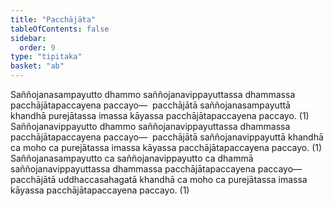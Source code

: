 ```yaml
---
title: "Pacchājāta"
tableOfContents: false
sidebar:
  order: 9
type: "tipitaka"
basket: "ab"
---
```



<DynamicBreadcrumb />

<Division number="81">

<Paragraph number="1519">
Saññojanasampayutto dhammo saññojanavippayuttassa dhammassa pacchājātapaccayena paccayo—  pacchājātā saññojanasampayuttā khandhā purejātassa imassa kāyassa pacchājātapaccayena paccayo. (1)
</Paragraph>

<Paragraph number="1520">
Saññojanavippayutto dhammo saññojanavippayuttassa dhammassa pacchājātapaccayena paccayo—  pacchājātā saññojanavippayuttā khandhā ca moho ca purejātassa imassa kāyassa pacchājātapaccayena paccayo. (1)
</Paragraph>

<Paragraph number="1521">
Saññojanasampayutto ca saññojanavippayutto ca dhammā saññojanavippayuttassa dhammassa pacchājātapaccayena paccayo—  pacchājātā uddhaccasahagatā khandhā ca moho ca purejātassa imassa kāyassa pacchājātapaccayena paccayo. (1)
</Paragraph>
</Division>